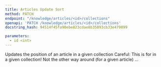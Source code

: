 ```yaml
---
title: Articles Update Sort
method: PATCH
endpoint: "/knowledge/articles/<id>/collections"
openapi: 'PATCH /knowledge/articles/<id>/collections'
docstring_hash: 94514f45fa90ebe823cdae8b35093cb33e479099

parameters:
  - id <int>
---
```


Updates the position of an article in a given collection
Careful: This is for in a given collection! Not the other way around (for a given article) ...
